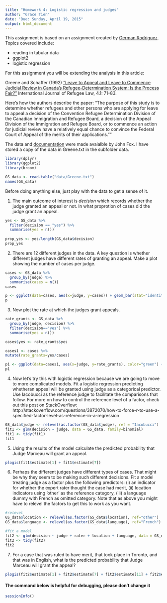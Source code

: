 ```yaml
---
title: "Homework 4: Logistic regression and judges"
author: "Grace Tien"
date: "Due: Sunday, April 19, 2015"
output: html_document
---
```


This assignment is based on an assignment created by [German Rodriguez](http://data.princeton.edu/wws509/sets/set3.html).  Topics covered include:

- reading in tabular data
- ggplot2
- logistic regression

For this assignment you will be extending the analysis in this article:

Greene and Schaffer (1992) ["Leave to Appeal and Leave to Commence Judicial Review in Canada's Refugee-Determination System: Is the Process Fair?"](http://yorkspace.library.yorku.ca/xmlui/handle/10315/7864) International Journal of Refugee Law, 4.1: 71-83.

Here's how the authors describe the paper:
"The purpose of this study is to determine whether refugees and other persons who are applying for leave to appeal a decision of the Convention Refugee Determination Division of the Canadian Immigration and Refugee Board, a decision of the Appeal Division of the Immigration and Refugee Board, or to commence an action for judicial review have a relatively equal chance to convince the Federal Court of Appeal of the merits of their applications.""

The data and [documentation](http://socserv.mcmaster.ca/jfox/Books/Applied-Regression-2E/datasets/Greene.pdf) were made avaialble by John Fox.  I have stored a copy of the data in Greene.txt in the subfolder data.


```r
library(dplyr)
library(ggplot2)
library(broom)

GS_data <- read.table("data/Greene.txt")
names(GS_data)
```

Before doing anything else, just play with the data to get a sense of it.

(@) The main outcome of interest is *decision* which records whether the judge granted an appeal or not.  In what proprotion of cases did the judge grant an appeal.

```r
yes <- GS_data %>%
  filter(decision == "yes") %>%
  summarise(yes = n())
  
prop_yes <- yes/length(GS_data$decision)
prop_yes
```

(@) There are 12 different judges in the data. A key question is whether different judges have different rates of granting an appeal.  Make a plot showing the number of cases per judge.

```r
cases <- GS_data %>%
  group_by(judge) %>%
  summarise(cases = n())
cases

p <- ggplot(data=cases, aes(x=judge, y=cases)) + geom_bar(stat="identity") + labs(x="Judge", y="Cases") + ggtitle("Cases per Judge")
p
```

(@) Now plot the rate at which the judges grant appeals. 

```r
rate_grants <- GS_data %>%
  group_by(judge, decision) %>%
  filter(decision=="yes") %>%
  summarise(yes = n())

cases$yes <- rate_grants$yes

cases1 <- cases %>%
mutate(rate_grants=yes/cases)

p1 <- ggplot(data=cases1, aes(x=judge, y=rate_grants), color="green") + geom_bar(stat="identity") + labs(x="Judge", y="Rate") + ggtitle("Rate of Granted Appeals")
p1
```

(@) Now let's try this with logistic regression because we are going to move to more complicated models.  Fit a logistic regression predicting whetheran appeal will be granted using judge as a categorical predictor. Use Iacobucci as the reference judge to facilitate the comparisons that follow. For more on how to control the reference level of a factor, check out this post on StackOverflow: http://stackoverflow.com/questions/3872070/how-to-force-r-to-use-a-specified-factor-level-as-reference-in-a-regression

```r
GS_data$judge <- relevel(as.factor(GS_data$judge), ref = "Iacobucci")
fit1 <- glm(decision ~ judge, data = GS_data, family=binomial)
fit1 <- tidy(fit1)
fit1
```

(@) Using the results of the model calculate the predicted probability that Judge Marceau will grant an appeal.

```r
plogis(fit1$estimate[1] + fit1$estimate[7])
```

(@) Perhaps the different judges have different types of cases.  That might be why they seem to be making such different decisions.  Fit a model treating judge as a factor plus the following predictors: (i) an indicator for whether the expert rater thought the case had merit, (ii) location indicators using 'other' as the reference category, (iii) a language dummy with French as omitted category.  Note that as above you might have to relevel the factors to get this to work as you want.

```r
#relevel
GS_data$location <- relevel(as.factor(GS_data$location), ref="other")
GS_data$language <- relevel(as.factor(GS_data$language), ref="French")

#fit a model
fit2 <- glm(decision ~ judge + rater + location + language, data = GS_data, family=binomial)
fit2 <- tidy(fit2)
fit2
```

(@) For a case that was ruled to have merit, that took place in Toronto, and that was in English, what is the predicted probability that Judge Marceau will grant the appeal?

```r
plogis(fit2$estimate[1] + fit2$estimate[7] + fit2$estimate[11] + fit2$estimate[14] + fit2$estimate[13])
```


#### The command below is helpful for debugging, please don't change it

```r
sessionInfo()
```


